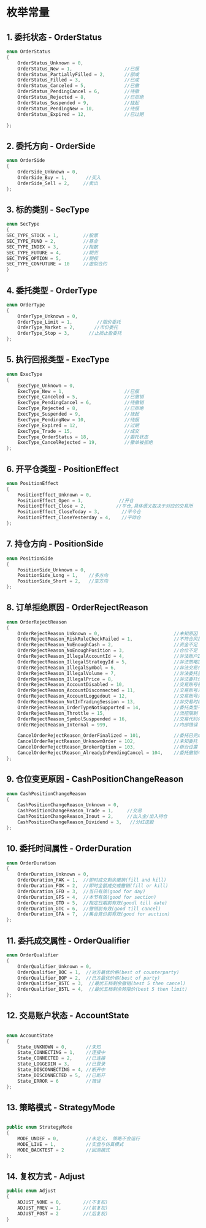 # 枚举常量

## 1. 委托状态 - OrderStatus

```csharp
enum OrderStatus
{
	OrderStatus_Unknown = 0,
	OrderStatus_New = 1,                   //已报
	OrderStatus_PartiallyFilled = 2,       //部成
	OrderStatus_Filled = 3,                //已成
	OrderStatus_Canceled = 5,              //已撤
	OrderStatus_PendingCancel = 6,         //待撤
	OrderStatus_Rejected = 8,              //已拒绝
	OrderStatus_Suspended = 9,             //挂起
	OrderStatus_PendingNew = 10,           //待报
	OrderStatus_Expired = 12,              //已过期

};
```

## 2. 委托方向 - OrderSide

```csharp
enum OrderSide
{
	OrderSide_Unknown = 0,
	OrderSide_Buy = 1,    	 //买入
	OrderSide_Sell = 2,    	//卖出
};
```

## 3. 标的类别 - SecType

```csharp
enum SecType
{
SEC_TYPE_STOCK = 1,     	//股票
SEC_TYPE_FUND = 2,      	//基金
SEC_TYPE_INDEX = 3,     	//指数
SEC_TYPE_FUTURE = 4,    	//期货
SEC_TYPE_OPTION = 5,        //期权
SEC_TYPE_CONFUTURE = 10     //虚拟合约
}
```

## 4. 委托类型 - OrderType

```csharp
enum OrderType
{
	OrderType_Unknown = 0,
	OrderType_Limit = 1,    	 //限价委托
	OrderType_Market = 2,    	//市价委托
	OrderType_Stop = 3,    	  //止损止盈委托
};
```

## 5. 执行回报类型 - ExecType

```csharp
enum ExecType
{
	ExecType_Unknown = 0,
	ExecType_New = 1,                      //已报
	ExecType_Canceled = 5,                 //已撤销
	ExecType_PendingCancel = 6,            //待撤销
	ExecType_Rejected = 8,                 //已拒绝
	ExecType_Suspended = 9,                //挂起
	ExecType_PendingNew = 10,              //待报
	ExecType_Expired = 12,                 //过期
	ExecType_Trade = 15,                   //成交
	ExecType_OrderStatus = 18,             //委托状态
	ExecType_CancelRejected = 19,          //撤单被拒绝
};
```

## 6. 开平仓类型 - PositionEffect

```csharp
enum PositionEffect
{
	PositionEffect_Unknown = 0,
	PositionEffect_Open = 1,     		 //开仓
	PositionEffect_Close = 2,     		//平仓,具体语义取决于对应的交易所
	PositionEffect_CloseToday = 3,        //平今仓
	PositionEffect_CloseYesterday = 4,    //平昨仓
};

```

## 7. 持仓方向 - PositionSide

```csharp
enum PositionSide
{
	PositionSide_Unknown = 0,
	PositionSide_Long = 1,    //多方向
	PositionSide_Short = 2,   //空方向
};
```

## 8. 订单拒绝原因 - OrderRejectReason

```csharp
enum OrderRejectReason
{
	OrderRejectReason_Unknown = 0,                           //未知原因
	OrderRejectReason_RiskRuleCheckFailed = 1,               //不符合风控规则
	OrderRejectReason_NoEnoughCash = 2,                      //资金不足
	OrderRejectReason_NoEnoughPosition = 3,                  //仓位不足
	OrderRejectReason_IllegalAccountId = 4,                  //非法账户ID
	OrderRejectReason_IllegalStrategyId = 5,                 //非法策略ID
	OrderRejectReason_IllegalSymbol = 6,                     //非法交易代码
	OrderRejectReason_IllegalVolume = 7,                     //非法委托量
	OrderRejectReason_IllegalPrice = 8,                      //非法委托价
	OrderRejectReason_AccountDisabled = 10,                  //交易账号被禁止交易
	OrderRejectReason_AccountDisconnected = 11,              //交易账号未连接
	OrderRejectReason_AccountLoggedout = 12,                 //交易账号未登录
	OrderRejectReason_NotInTradingSession = 13,              //非交易时段
	OrderRejectReason_OrderTypeNotSupported = 14,            //委托类型不支持
	OrderRejectReason_Throttle = 15,                         //流控限制
	OrderRejectReason_SymbolSusppended = 16,                 //交易代码停牌
	OrderRejectReason_Internal = 999,                        //内部错误

	CancelOrderRejectReason_OrderFinalized = 101,            //委托已完成
	CancelOrderRejectReason_UnknownOrder = 102,              //未知委托
	CancelOrderRejectReason_BrokerOption = 103,              //柜台设置
	CancelOrderRejectReason_AlreadyInPendingCancel = 104,    //委托撤销中
};
```

## 9. 仓位变更原因 - CashPositionChangeReason

```csharp
enum CashPositionChangeReason
{
	CashPositionChangeReason_Unknown = 0,
	CashPositionChangeReason_Trade = 1,  	//交易
	CashPositionChangeReason_Inout = 2,  	//出入金/出入持仓
	CashPositionChangeReason_Dividend = 3,   //分红送股
};
```

## 10. 委托时间属性 - OrderDuration

```csharp
enum OrderDuration
{
	OrderDuration_Unknown = 0,
	OrderDuration_FAK = 1,  //即时成交剩余撤销(fill and kill)
	OrderDuration_FOK = 2,  //即时全额成交或撤销(fill or kill)
	OrderDuration_GFD = 3,  //当日有效(good for day)
	OrderDuration_GFS = 4,  //本节有效(good for section)
	OrderDuration_GTD = 5,  //指定日期前有效(goodl till date)
	OrderDuration_GTC = 6,  //撤销前有效(good till cancel)
	OrderDuration_GFA = 7,  //集合竞价前有效(good for auction)
};

```

## 11. 委托成交属性 - OrderQualifier

```csharp
enum OrderQualifier
{
	OrderQualifier_Unknown = 0,
	OrderQualifier_BOC = 1,  //对方最优价格(best of counterparty)
	OrderQualifier_BOP = 2,  //己方最优价格(best of party)
	OrderQualifier_B5TC = 3,  //最优五档剩余撤销(best 5 then cancel)
	OrderQualifier_B5TL = 4,  //最优五档剩余转限价(best 5 then limit)
};
```

## 12. 交易账户状态 - AccountState

```csharp

enum AccountState
{
	State_UNKNOWN = 0,       //未知
	State_CONNECTING = 1,    //连接中
	State_CONNECTED = 2,     //已连接
	State_LOGGEDIN = 3,      //已登录
	State_DISCONNECTING = 4, //断开中
	State_DISCONNECTED = 5,  //已断开
	State_ERROR = 6          //错误
};


```

## 13. 策略模式 - StrategyMode

```csharp

public enum StrategyMode
{
    MODE_UNDEF = 0,          //未定义， 策略不会运行
    MODE_LIVE = 1,           //实盘与仿真模式
    MODE_BACKTEST = 2        //回测模式
};

```

## 14. 复权方式 - Adjust

```csharp
public enum Adjust
{
    ADJUST_NONE = 0,		//(不复权)
    ADJUST_PREV = 1,		//(前复权)
    ADJUST_POST = 2 		//(后复权)
}
```

